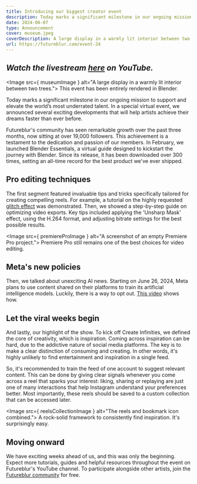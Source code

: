 ```yaml
---
title: Introducing our biggest creator event
description: Today marks a significant milestone in our ongoing mission to support and elevate the world’s most underrated talent.
date: 2024-06-07
type: Announcement
cover: museum.jpeg
coverDescription: A large display in a warmly lit interior between two trees.
url: https://futureblur.com/event-24
---
```




*Watch the livestream [here](https://futureblur.com/event-24) on YouTube.*
---
<Image src={ museumImage } alt="A large display in a warmly lit interior between two trees.">
	This event has been entirely rendered in Blender.
</Image>


Today marks a significant milestone in our ongoing mission to support and elevate the world’s most underrated talent. In a special virtual event, we announced several exciting developments that will help artists achieve their dreams faster than ever before.

Futureblur's community has seen remarkable growth over the past three months, now sitting at over 19,000 followers. This achievement is a testament to the dedication and passion of our members. In February, we launched Blender Essentials, a virtual guide designed to kickstart the journey with Blender. Since its release, it has been downloaded over 300 times, setting an all-time record for the best product we've ever shipped.

## Pro editing techniques

The first segment featured invaluable tips and tricks specifically tailored for creating compelling reels. For example, a tutorial on the highly requested [glitch effect]() was demonstrated. Then, we showed a step-by-step guide on optimizing video exports. Key tips included applying the 'Unsharp Mask' effect, using the H.264 format, and adjusting bitrate settings for the best possible results.

<Image src={ premiereProImage } alt="A screenshot of an empty Premiere Pro project.">
	Premiere Pro still remains one of the best choices for video editing.
</Image>

## Meta's new policies

Then, we talked about unexciting AI news. Starting on June 26, 2024, Meta plans to use content shared on their platforms to train its artificial intelligence models. Luckily, there is a way to opt out. [This video]() shows how.

## Let the viral weeks begin

And lastly, our highlight of the show. To kick off Create Infinities, we defined the core of creativity, which is inspiration. Coming across inspiration can be hard, due to the addictive nature of social media platforms. The key is to make a clear distinction of consuming and creating. In other words, it's highly unlikely to find entertainment and inspiration in a single feed.

So, it's recommended to train the feed of one account to suggest relevant content. This can be done by giving clear signals whenever you come across a reel that sparks your interest: liking, sharing or replaying are just one of many interactions that help Instagram understand your preferences better. Most importantly, these reels should be saved to a custom collection that can be accessed later.

<Image src={ reelsCollectionImage } alt="The reels and bookmark icon combined.">
	A rock-solid framework to consistently find inspiration. It's surprisingly easy.
</Image>

## Moving onward

We have exciting weeks ahead of us, and this was only the beginning. Expect more tutorials, guides and helpful resources throughout the event on Futureblur's YouTube channel. To participate alongside other artists, join the [Futureblur community](https://futureblur.com/join) for free.